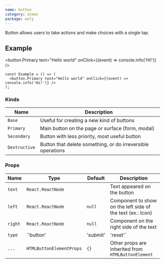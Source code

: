 ```yaml
---
name: button
category: atoms
package: woly
---
```



Button allows users to take actions and make choices with a single tap.

## Example

<button.Primary text="Hello world" onClick={(event) => console.info('Hi!')} />

```tsx
const Example = () => (
  <button.Primary text="Hello world" onClick={(event) => console.info('Hi!')} />
);
```

### Kinds

| Name          | Description                                                 |
| ------------- | ----------------------------------------------------------- |
| `Base`        | Useful for creating a new kind of buttons                   |
| `Primary`     | Main button on the page or surface (form, modal)            |
| `Secondary`   | Button with less priority, most useful button               |
| `Destructive` | Button that delete something, or do irreversible operations |

### Props

| Name    | Type                     | Default  | Description                                                |
| ------- | ------------------------ | -------- | ---------------------------------------------------------- |
| `text`  | `React.ReactNode`        |          | Text appeared on the button                                |
| `left`  | `React.ReactNode`        | `null`   | Component to show on the left side of the text (ex.: Icon) |
| `right` | `React.ReactNode`        | `null`   | Component on the right side of the text                    |
| `type`  | `'button'                | 'submit' | 'reset'`                                                   | `'button'` | HTML type of the button |
| `...`   | `HTMLButtonElementProps` | `{}`     | Other props are inherited from `HTMLButtonElement`         |
